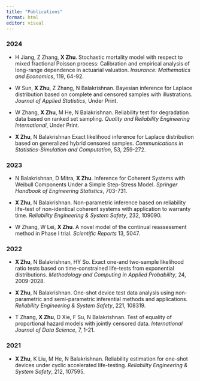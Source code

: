 ```yaml
---
title: "Publications"
format: html
editor: visual
---
```


### 2024

-   H Jiang, Z Zhang, **X Zhu**. Stochastic mortality model with respect to mixed fractional Poisson process: Calibration and empirical analysis of long-range dependence in actuarial valuation. *Insurance: Mathematics and Economics*, 119, 64-92.

-   W Sun, **X Zhu**, Z Zhang, N Balakrishnan. Bayesian inference for Laplace distribution based on complete and censored samples with illustrations. *Journal of Applied Statistics*, Under Print.

-   W Zhang, **X Zhu**, M He, N Balakrishnan. Reliability test for degradation data based on ranked set sampling. *Quality and Reliability Engineering International*, Under Print.

-   **X Zhu**, N Balakrishnan Exact likelihood inference for Laplace distribution based on generalized hybrid censored samples. *Communications in Statistics-Simulation and Computation*, 53, 259-272.

### 2023

-   N Balakrishnan, D Mitra, **X Zhu**. Inference for Coherent Systems with Weibull Components Under a Simple Step-Stress Model. *Springer Handbook of Engineering Statistics*, 703-731.

-   **X Zhu**, N Balakrishnan. Non-parametric inference based on reliability life-test of non-identical coherent systems with application to warranty time. *Reliability Engineering & System Safety*, 232, 109090.

-   W Zhang, W Lei, **X Zhu**. A novel model of the continual reassessment method in Phase I trial. *Scientific Reports* 13, 5047.

### 2022

-   **X Zhu**, N Balakrishnan, HY So. Exact one-and two-sample likelihood ratio tests based on time-constrained life-tests from exponential distributions. *Methodology and Computing in Applied Probability*, 24, 2009-2028.

-   **X Zhu**, N Balakrishnan. One-shot device test data analysis using non-parametric and semi-parametric inferential methods and applications. *Reliability Engineering & System Safety*, 221, 108319.

-   T Zhang, **X Zhu**, D Xie, F Su, N Balakrishnan. Test of equality of proportional hazard models with jointly censored data. *International Journal of Data Science*, 7, 1-21.

### 2021

- **X Zhu**, K Liu, M He, N Balakrishnan. Reliability estimation for one-shot devices under cyclic accelerated life-testing. *Reliability Engineering & System Safety*, 212, 107595.
